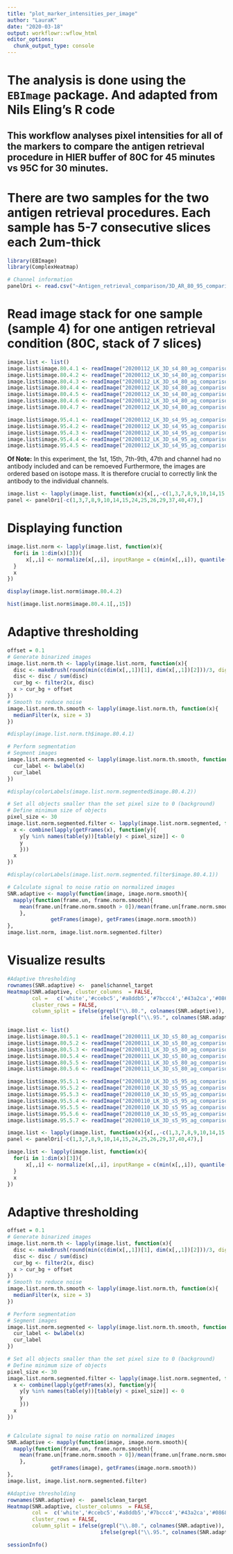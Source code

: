 ```yaml
---
title: "plot_marker_intensities_per_image"
author: "LauraK"
date: "2020-03-18"
output: workflowr::wflow_html
editor_options:
  chunk_output_type: console
---
```

# The analysis is done using the ```EBImage``` package. And adapted from Nils Eling's R code

## This workflow analyses pixel intensities for all of the markers to compare the antigen retrieval procedure in HIER buffer of 80C for 45 minutes vs 95C for 30 minutes.

# There are two samples for the two antigen retrieval procedures. Each sample has 5-7 consecutive slices each 2um-thick 

```r
library(EBImage)
library(ComplexHeatmap)

# Channel information
panelOri <- read.csv("~Antigen_retrieval_comparison/3D_AR_80_95_comparison.csv", stringsAsFactors = FALSE)
```

# Read image stack for one sample (sample 4) for one antigen retrieval condition (80C, stack of 7 slices)

```r
image.list <- list()
image.list$image.80.4.1 <- readImage("20200112_LK_3D_s4_80_ag_comparison_s0_p3_r1_a1_ac.ome.tiff")
image.list$image.80.4.2 <- readImage("20200112_LK_3D_s4_80_ag_comparison_s0_p3_r2_a2_ac.ome.tiff")
image.list$image.80.4.3 <- readImage("20200112_LK_3D_s4_80_ag_comparison_s0_p3_r3_a3_ac.ome.tiff")
image.list$image.80.4.4 <- readImage("20200112_LK_3D_s4_80_ag_comparison_s0_p3_r4_a4_ac.ome.tiff")
image.list$image.80.4.5 <- readImage("20200112_LK_3D_s4_80_ag_comparison_s0_p3_r5_a5_ac.ome.tiff")
image.list$image.80.4.6 <- readImage("20200112_LK_3D_s4_80_ag_comparison_s0_p3_r6_a6_ac.ome.tiff")
image.list$image.80.4.7 <- readImage("20200112_LK_3D_s4_80_ag_comparison_s0_p3_r7_a7_ac.ome.tiff")

image.list$image.95.4.1 <- readImage("20200112_LK_3D_s4_95_ag_comparison_s0_p7_r1_a1_ac.ome.tiff")
image.list$image.95.4.2 <- readImage("20200112_LK_3D_s4_95_ag_comparison_s0_p7_r2_a2_ac.ome.tiff")
image.list$image.95.4.3 <- readImage("20200112_LK_3D_s4_95_ag_comparison_s0_p7_r3_a3_ac.ome.tiff")
image.list$image.95.4.4 <- readImage("20200112_LK_3D_s4_95_ag_comparison_s0_p7_r4_a4_ac.ome.tiff")
image.list$image.95.4.5 <- readImage("20200112_LK_3D_s4_95_ag_comparison_s0_p7_r5_a5_ac.ome.tiff")
```

**Of Note:** In this experiment, the 1st, 15th, 7th-9th, 47th and channel had no antibody included and can be remoeved
Furthermore, the images are ordered based on isotope mass. 
It is therefore crucial to correctly link the antibody to the individual channels.

```r
image.list <- lapply(image.list, function(x){x[,,-c(1,3,7,8,9,10,14,15,24,25,26,29,37,40,47)]})
panel <- panelOri[-c(1,3,7,8,9,10,14,15,24,25,26,29,37,40,47),]
```

# Displaying function

```r
image.list.norm <- lapply(image.list, function(x){
  for(i in 1:dim(x)[3]){
      x[,,i] <- normalize(x[,,i], inputRange = c(min(x[,,i]), quantile(x[,,i], 0.99)))
  }
  x
})

display(image.list.norm$image.80.4.2)

hist(image.list.norm$image.80.4.1[,,15])
```

# Adaptive thresholding

```r
offset = 0.1
# Generate binarized images
image.list.norm.th <- lapply(image.list.norm, function(x){
  disc <- makeBrush(round(min(c(dim(x[,,1])[1], dim(x[,,1])[2]))/3, digits = -1) + 1, "disc")
  disc <- disc / sum(disc)
  cur_bg <- filter2(x, disc)
  x > cur_bg + offset
})
# Smooth to reduce noise
image.list.norm.th.smooth <- lapply(image.list.norm.th, function(x){
  medianFilter(x, size = 3)
})

#display(image.list.norm.th$image.80.4.1)

# Perform segmentation
# Segment images 
image.list.norm.segmented <- lapply(image.list.norm.th.smooth, function(x){
  cur_label <- bwlabel(x)
  cur_label
})

#display(colorLabels(image.list.norm.segmented$image.80.4.2))

# Set all objects smaller than the set pixel size to 0 (background)
# Define minimum size of objects
pixel_size <- 30
image.list.norm.segmented.filter <- lapply(image.list.norm.segmented, function(x){
  x <- combine(lapply(getFrames(x), function(y){
    y[y %in% names(table(y))[table(y) < pixel_size]] <- 0
    y
    }))
  x
})

#display(colorLabels(image.list.norm.segmented.filter$image.80.4.1))

# Calculate signal to noise ratio on normalized images
SNR.adaptive <- mapply(function(image, image.norm.smooth){
  mapply(function(frame.un, frame.norm.smooth){
    mean(frame.un[frame.norm.smooth > 0])/mean(frame.un[frame.norm.smooth == 0])
    },
              getFrames(image), getFrames(image.norm.smooth))
}, 
image.list.norm, image.list.norm.segmented.filter)
```

# Visualize results

```r
#Adaptive thresholding
rownames(SNR.adaptive) <-  panel$channel_target
Heatmap(SNR.adaptive, cluster_columns  = FALSE, 
        col =   c('white','#ccebc5','#a8ddb5','#7bccc4','#43a2ca','#0868ac'),
        cluster_rows = FALSE,
        column_split = ifelse(grepl("\\.80.", colnames(SNR.adaptive)), "HIER buffer 80C for 50 minutes", 
                              ifelse(grepl("\\.95.", colnames(SNR.adaptive)), "HIER buffer 95C for 30 minutes", "HIER buffer 95C for 30 minutes")))

```

```r
image.list <- list()
image.list$image.80.5.1 <- readImage("20200111_LK_3D_s5_80_ag_comparison_s0_p5_r1_a1_ac.ome.tiff")
image.list$image.80.5.2 <- readImage("20200111_LK_3D_s5_80_ag_comparison_s0_p5_r3_a3_ac.ome.tiff")
image.list$image.80.5.3 <- readImage("20200111_LK_3D_s5_80_ag_comparison_s0_p5_r4_a4_ac.ome.tiff")
image.list$image.80.5.4 <- readImage("20200111_LK_3D_s5_80_ag_comparison_s0_p5_r5_a5_ac.ome.tiff")
image.list$image.80.5.5 <- readImage("20200111_LK_3D_s5_80_ag_comparison_s0_p5_r6_a6_ac.ome.tiff")
image.list$image.80.5.6 <- readImage("20200111_LK_3D_s5_80_ag_comparison_s0_p5_r7_a7_ac.ome.tiff")

image.list$image.95.5.1 <- readImage("20200110_LK_3D_s5_95_ag_comparison_s0_p4_r1_a1_ac.ome.tiff")
image.list$image.95.5.2 <- readImage("20200110_LK_3D_s5_95_ag_comparison_s0_p4_r2_a2_ac.ome.tiff")
image.list$image.95.5.3 <- readImage("20200110_LK_3D_s5_95_ag_comparison_s0_p4_r3_a3_ac.ome.tiff")
image.list$image.95.5.4 <- readImage("20200110_LK_3D_s5_95_ag_comparison_s0_p4_r4_a4_ac.ome.tiff")
image.list$image.95.5.5 <- readImage("20200110_LK_3D_s5_95_ag_comparison_s0_p4_r5_a5_ac.ome.tiff")
image.list$image.95.5.6 <- readImage("20200110_LK_3D_s5_95_ag_comparison_s0_p4_r6_a6_ac.ome.tiff")
image.list$image.95.5.7 <- readImage("20200110_LK_3D_s5_95_ag_comparison_s0_p4_r7_a7_ac.ome.tiff")
```

```r
image.list <- lapply(image.list, function(x){x[,,-c(1,3,7,8,9,10,14,15,24,25,26,29,37,40,47)]})
panel <- panelOri[-c(1,3,7,8,9,10,14,15,24,25,26,29,37,40,47),]
```

```r
image.list <- lapply(image.list, function(x){
  for(i in 1:dim(x)[3]){
      x[,,i] <- normalize(x[,,i], inputRange = c(min(x[,,i]), quantile(x[,,i], 0.99)))
  }
  x
})
```

# Adaptive thresholding

```r
offset = 0.1
# Generate binarized images
image.list.norm.th <- lapply(image.list, function(x){
  disc <- makeBrush(round(min(c(dim(x[,,1])[1], dim(x[,,1])[2]))/3, digits = -1) + 1, "disc")
  disc <- disc / sum(disc)
  cur_bg <- filter2(x, disc)
  x > cur_bg + offset
})
# Smooth to reduce noise
image.list.norm.th.smooth <- lapply(image.list.norm.th, function(x){
  medianFilter(x, size = 3)
})

# Perform segmentation
# Segment images 
image.list.norm.segmented <- lapply(image.list.norm.th.smooth, function(x){
  cur_label <- bwlabel(x)
  cur_label
})

# Set all objects smaller than the set pixel size to 0 (background)
# Define minimum size of objects
pixel_size <- 30
image.list.norm.segmented.filter <- lapply(image.list.norm.segmented, function(x){
  x <- combine(lapply(getFrames(x), function(y){
    y[y %in% names(table(y))[table(y) < pixel_size]] <- 0
    y
    }))
  x
})


# Calculate signal to noise ratio on normalized images
SNR.adaptive <- mapply(function(image, image.norm.smooth){
  mapply(function(frame.un, frame.norm.smooth){
    mean(frame.un[frame.norm.smooth > 0])/mean(frame.un[frame.norm.smooth == 0])
    },
              getFrames(image), getFrames(image.norm.smooth))
}, 
image.list, image.list.norm.segmented.filter)
```

```r
#Adaptive thresholding
rownames(SNR.adaptive) <-  panel$clean_target
Heatmap(SNR.adaptive, cluster_columns  = FALSE, 
        col =  c('white','#ccebc5','#a8ddb5','#7bccc4','#43a2ca','#0868ac'),
        cluster_rows = FALSE,
        column_split = ifelse(grepl("\\.80.", colnames(SNR.adaptive)), "HIER buffer 80C for 50 minutes", 
                              ifelse(grepl("\\.95.", colnames(SNR.adaptive)), "HIER buffer 95C for 30 minutes", "HIER buffer 95C for 30 minutes")))
```


```r
sessionInfo()
```
